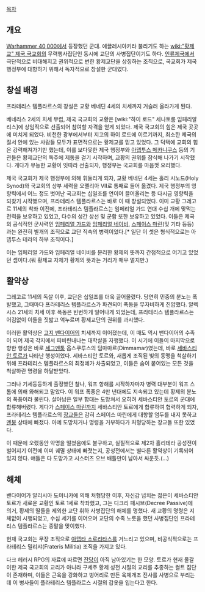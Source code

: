 {{{+1 '''Frateris Templars'''}}}

[[목차]]
== 개요 ==
[[Warhammer 40,000]]에서 등장했던 군대. 에끌레시아키라 불리기도 하는 [[wiki:"황제교" 제국 국교회]]의 무력행사집단인 동시에 교단의 사병집단이기도 하다. [[인류제국]]에서 극단적으로 비대해지고 권위적으로 변한 황제교단을 상징하는 조직으로, 국교회가 제국 행정부에 대항하기 위해서 독자적으로 창설한 군대였다.

== 창설 배경 ==
프라테리스 템플라르스의 창설은 교황 베네딘 4세의 치세까지 거슬러 올라가게 된다.

베네리스 2세의 치세 무렵, 제국 국교회의 교황은 [wiki:"하이 로드" 세나토룸 임페리알리스]에 상임직으로 선출되어 참여할 자격을 얻게 되었다. 제국 국교회의 힘은 제국 곳곳에 미치게 되었다. 비천한 광부에서부터 지고의 하이 로드에 이르기까지, 최소한 제국의 질서 안에 있는 사람들 모두가 표면적으로는 황제교를 믿고 있었다. 그 덕택에 교회의 힘은 강력해져가기만 했는데, 이를 보다못한 제국 행정부와 [[아뎁투스 메카니쿠스]] 등의 기관들은 황제교단의 독주에 제동을 걸기 시작하며, 교황의 권위를 잠식해 나가기 시작했다. 게다가 무능한 교황이 잇따라 선출되자, 행정부는 국교회를 마음껏 요리했다. 

제국 국교회가 제국 행정부에 의해 휘둘리게 되자, 교황 베네딘 4세는 홀리 시노드(Holy Synod)와 국교회의 상부 세력을 오펠리아 VII로 통째로 들어 옮겼다. 제국 행정부의 영향력에서 어느 정도 벗어난 국교회는 십일조를 연이어 끌어올리는 등 다시금 영향력을 되찾기 시작했으며, 프라테리스 템플라르스는 바로 이 때 창설되었다. 이미 교황 그레고르 11세의 착좌 이전에, 프라테리스 템플라르스는 임페리얼 가드 연대 수십 개에 맞먹는 전력을 보유하고 있었고, 다수의 성간 상선 및 군함 또한 보유하고 있었다. 이들은 제국의 공식적인 군사력인 [[임페리얼 가드]]와 [[임페리얼 네이비]], [[스페이스 마린]](및 기타 등등)과는 완전히 별개의 조직으로 교단 직속의 병력이었다.[* 일단 이 셋은 형식적으로는 아뎁투스 테라의 하부 조직이다.]

이는 임페리얼 가드와 임페리얼 네이비를 분리한 황제의 뜻까지 간접적으로 어기고 있었던 셈이다.(뭐 황제교 자체가 황제의 뜻과는 거리가 매우 멀지만.)

== 활약상 ==
그레고르 11세의 독살 이후, 교단은 십일조를 더욱 끌어올렸다. 당연히 민중의 분노는 폭발했고, 그때마다 프라테리스 템플라르스가 파견되어 폭동을 무자비하게 진압했다. 알렉시스 21세의 치세 이후 폭동은 빈번하게 일어나게 되었는데, 프라테리스 템플라르스는 어김없이 이들을 짓밟고 억누르며 황제교단의 권위를 과시했다.

이러한 활약상은 [[고지 밴다이어]]의 치세까지 이어졌는데, 이 때도 역시 밴다이어의 수족이 되어 제국 각지에서 피비린내나는 대학살을 자행했다. 이 시기에 이들이 마지막으로 향한 행성은 바로 [[세그멘툼]] 옵스쿠루스의 딤마마르(Dimmamar)였는데, 바로 [[세바스티안 토르]]가 나타난 행성이었다. 세바스티안 토르와, 새롭게 조직된 빛의 동맹을 척살하기 위해 프라테리스 템플라르스의 최정예가 차출되었고, 이들은 숨이 붙어있는 모든 것을 척살하란 명령을 하달받았다.

그러나 기세등등하게 출정했던 찰나, 워프 항해를 시작하자마자 병력 대부분이 워프 스톰에 의해 와해되고 말았다. 이 워프 폭풍은 4만 년대에도 지속되고 있는데 황제의 분노의 폭풍이라 불린다. 살아남은 일부 함대는 도망쳐서 오히려 세바스티안 토르의 군대에 합류해버렸다. 게다가 [[스페이스 마린]]까지 세바스티안 토르에게 합류하여 협력하게 되자, 프라테리스 템플라르스의 [[장교]]들은 감히 스페이스 마린에게 대항할 엄두를 내지 못하고 [[멘붕]] 상태에 빠졌다. 아예 도망치거나 명령을 거부하다가 처형당하는 장교들 또한 있었다.

이 때문에 오랬동안 악명을 떨쳤음에도 불구하고, 실질적으로 제2차 홀리테라 공성전이 벌어지기 이전에 이미 궤멸 상태에 빠졋는지, 공성전에서는 별다른 활약상이 기록되어 있지 않다. 얘들은 다 도망가고 시스터즈 오브 배틀만이 남아서 싸운듯.(…)

== 해체 ==
밴다이어가 알리시아 도미니카에 의해 처형당한 이후, 자신감 넘치는 젊은이 세바스티안 토르가 새로운 교황인 토르 1세로 착좌했고, 그는 디크리 패시브(Decree Passive)에 의거, 황제의 딸들을 제외한 교단 휘하 사병집단의 해체를 명했다. 새 교황의 명령은 지체없이 시행되었고, 수십 세기를 이어오며 교단의 수족 노릇을 했던 사병집단인 프라테리스 템플라르스는 종말을 맞이했다.

현재 국교회는 무장 조직으로 [[아뎁타 소로리타스]]를 거느리고 있으며, 비공식적으로는 프라테리스 밀리샤(Frateris Militia) 조직을 가지고 있다.

다크 헤러시 RPG의 자료에 따르면 [[잔당]]이 아직 남아있기는 한 모양. 토르가 현재 물갈이한 제국 국교회의 교리가 아니라 구세주 황제 성전 시절의 교리를 추종하는 컬트 집단이 존재하며, 이들은 근육을 강화하고 벙어리로 만든 육체개조 전사를 사병으로 부리는데 이 병사들이 플라테리스 템플라르스 시절의 갑옷을 입는다고 한다.

